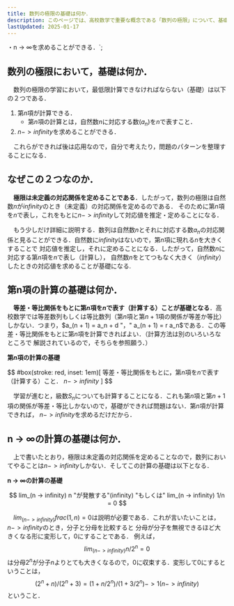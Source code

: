 ```yaml
---
title: 数列の極限の基礎は何か．
description: このページでは、高校数学で重要な概念である「数列の極限」について、基礎概念を解説しています。数列の極限の概念を初めて学ぶ方や、復習したい方にとって、このページは最適な学習教材となるでしょう。
lastUpdated: 2025-01-17
---
```

・n → ∞を求めることができる．`;



<CloudinaryImage txt={imageTxt} wid='900'></CloudinaryImage>

## 数列の極限において，基礎は何か．
　数列の極限の学習において，最低限計算できなければならない（基礎）は以下の２つである．

1. 第$n$項が計算できる．
    - 第$n$項の計算とは，自然数$n$に対応する数($a_n$)を$n$で表すこと．  
1. $n -> infinity$を求めることができる．

　これらができれば後は応用なので，自分で考えたり，問題のパターンを整理することになる．

## なぜこの２つなのか．
　**極限は未定義の対応関係を定めることである**．したがって，数列の極限は自然数$n$が$infinity$のとき（未定義）の対応関係を定めるのである．
そのために第$n$項を$n$で表し，これをもとに$n -> infinity$して対応値を推定・定めることになる．

<ImageWithCaption
    src={image_01}
    alt="自然数と数列の対応関係"
    width="304"
    height="188"
    figcaption="自然数と数列の対応関係"
/>

　もう少しだけ詳細に説明する．数列は自然数$n$とそれに対応する数$a_n$の対応関係と見ることができる．自然数に$infinity$はないので，第$n$項に現れる$n$を大きくすることで
対応値を推定し，それに定めることになる．したがって，自然数$n$に対応する第$n$項を$n$で表し（計算し），
自然数$n$をとてつもなく大きく（$infinity$）したときの対応値を求めることが基礎になる.

## 第n項の計算の基礎は何か．
　**等差・等比関係をもとに第$n$項を$n$で表す（計算する）ことが基礎となる**．高校数学では等差数列もしくは等比数列（第$n$項と第$n + 1$項の関係が等差か等比）
しかない．つまり，$a_(n + 1) = a_n + d "，" a_(n + 1) = r a_n$である．この等差・等比関係をもとに第$n$項を計算できればよい．（計算方法は別のいろいろなところで
解説されているので，そちらを参照願う．）

**第$n$項の計算の基礎**

$$
#box(stroke: red, inset: 1em)[
等差・等比関係をもとに，第$n$項を$n$で表す（計算する）こと．
$n -> infinity$
    ]
$$ 

　学習が進むと，級数$S_n$についても計算することになる．これも第$n$項と第$n + 1$項の関係が等差・等比しかないので，基礎ができれば問題はない．第$n$項が計算できれば，
$n -> infinity$を求めるだけだから．

## n → ∞の計算の基礎は何か．
　上で書いたとおり，極限は未定義の対応関係を定めることなので，数列においてやることは$n -> infinity$しかない．そしてこの計算の基礎は以下となる．

**n → ∞の計算の基礎**

$$
lim_(n -> infinity) n "が発散する"(infinity) "もしくは"  
lim_(n -> infinity) 1/n = 0
$$

　$lim_(n -> infinity) frac(1, n) = 0$は説明が必要である．これが言いたいことは，$n -> infinity$のとき，分子と分母を比較すると
分母が分子を無視できるほど大きくなる形に変形して，$0$にすることである． 例えば，
$$
lim_(n -> infinity) n/2^n = 0
$$
は分母$2^n$が分子$n$よりとても大きくなるので，$0$に収束する．変形して$0$にするということは，
$$
(2^n + n)/(2^n + 3) = (1 + n/2^n)/(1 + 3/2^n) -> 1(n -> infinity)
$$
ということ．